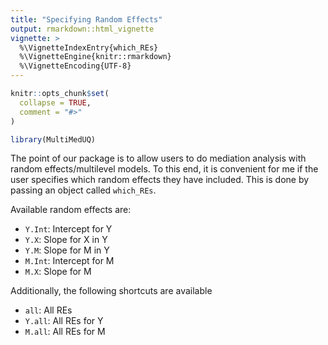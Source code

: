 ```yaml
---
title: "Specifying Random Effects"
output: rmarkdown::html_vignette
vignette: >
  %\VignetteIndexEntry{which_REs}
  %\VignetteEngine{knitr::rmarkdown}
  %\VignetteEncoding{UTF-8}
---
```


```r
knitr::opts_chunk$set(
  collapse = TRUE,
  comment = "#>"
)
```

```r
library(MultiMedUQ)
```

The point of our package is to allow users to do mediation analysis with random effects/multilevel models. To this end, it is convenient for me if the user specifies which random effects they have included. This is done by passing an object called `which_REs`.

Available random effects are:

* `Y.Int`: Intercept for Y
* `Y.X`: Slope for X in Y
* `Y.M`: Slope for M in Y
* `M.Int`: Intercept for M
* `M.X`: Slope for M

Additionally, the following shortcuts are available

* `all`: All REs
* `Y.all`: All REs for Y
* `M.all`: All REs for M
